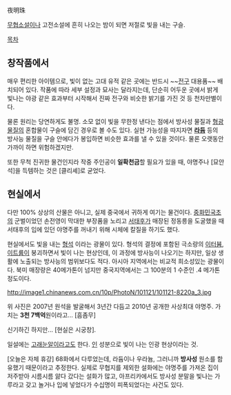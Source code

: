 夜明珠

[[무협소설]]이나 고전소설에 흔히 나오는 밤이 되면 저절로 빛을 내는 구슬.

[[목차]]
== 창작품에서 ==
매우 편리한 아이템으로, 빛이 없는 고대 유적 같은 곳에는 반드시 ~~[[전구]] 대용품~~ 배치되어 있다. 
작품에 따라 세부 설정과 묘사는 달라지는데, 단순히 어두운 곳에서 밝게 빛나는 야광 같은 효과부터 시작해서 진짜 전구와 비슷한 밝기를 가진 것 등 천차만별이다.

물론 원리는 당연하게도 불명. 소모 없이 빛을 무한정 낸다는 점에서 방사성 물질과 [[형광 물질]]의 혼합물이 구슬에 담긴 경우로 볼 수도 있다. 실현 가능성을 따지자면 '''[[라듐]]''' 등의 방사능 물질을 구슬 안에다가 봉입하면 비슷한 효과를 낼 수 있을 것이다. 물론 오랫동안 가까이 하면 위험하겠지만.

또한 무척 진귀한 물건인지라 작중 주인공이 '''일확천금'''할 필요가 있을 때, 야명주나 [묘안석]을 득템하는 것은 [클리셰]로 굳었다.

== 현실에서 ==
다만 100% 상상의 산물은 아니고, 실제 중국에서 귀하게 여기는 물건이다. [[중화민국]]초의 군벌이었던 손전영이 막대한 부장품을 노리고 [[서태후]]가 매장된 정동릉을 도굴했을 때 서태후의 입에 있던 야명주를 꺼내기 위해 시체에 칼질을 하기도 했다. 

현실에서도 빛을 내는 [[형석]] 이라는 광물이 있다. 형석의 결정에 포함된 극소량의 [[이터븀]], [[이트륨]]이 붕괴하면서 빛이 나는 현상인데, 이 과정에 방사능이 나오기는 하지만, 일상 생활에 노출되는 방사능의 범위보다도 적다. 아시아 지역에서는 비교적 희소성있는 광물이다. 북미 매장량은 40메가톤이 넘지만 중국지역에서는 그 100분의 1 수준인 .4 메가톤 정도이다.

http://image1.chinanews.com.cn/10p/PhotoN/101121/101121-8220a_3.jpg

위 사진은 2007년 원석을 발굴해서 3년간 다듬고 2010년 공개한 사상최대 야명주. 가치는 '''3천 7백억'''원이라고... [흠좀무] 

{{{#!html
<iframe width="420" height="315" src="http://www.youtube.com/embed/rVVzzsQqro4" frameborder="0" allowfullscreen></iframe>
}}}

신기하긴 하지만... [현실은 시궁창].

일설에는 [[고래]]눈알이라고도 한다. [[인]] 성분으로 빛이 나는 인광 현상이라는 것.

[오늘은 자체 휴강] 68화에서 다루었는데, 라듐이나 우라늄, 그러니까 '''방사성''' 원소를 함유했기 때문이라고 추정한다. 실제로 무협지를 제외한 설화에는 야명주를 가져온 집이 저주받아 시름시름 앓다 갔다는 설화가 많고, 아프리카에서도 방사성 분말을 빛나는 가루라고 갖고 놀거나 입에 넣었다가 수십명이 피폭되었다는 사건도 있다.
